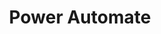 ---
title: "Power Automate"
icon: "/icons/powerautomate.svg"
description: "Description of your new file."
---